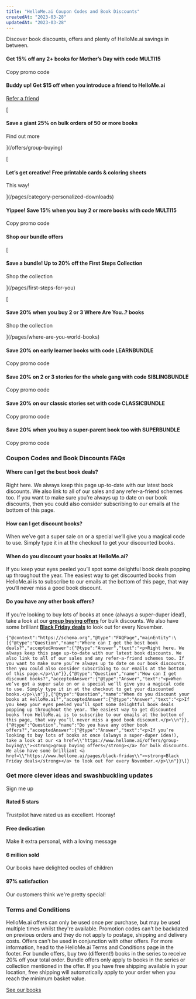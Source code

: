```yaml
---
title: "HelloMe.ai Coupon Codes and Book Discounts"
createdAt: "2023-03-28"
updatedAt: "2023-03-28"
---
```


Discover book discounts, offers and plenty of HelloMe.ai savings in between.

#### Get 15% off any 2+ books for Mother’s Day with code MULTI15

Copy promo code

#### Buddy up! Get $15 off when you introduce a friend to HelloMe.ai

[Refer a friend](/customer/refer-a-friend)

[

#### Save a giant 25% on bulk orders of 50 or more books

Find out more

](/offers/group-buying)

[

#### Let’s get creative! Free printable cards & coloring sheets

This way!

](/pages/category-personalized-downloads)

#### Yippee! Save 15% when you buy 2 or more books with code MULTI15

Copy promo code

#### Shop our bundle offers

[

#### Save a bundle! Up to 20% off the First Steps Collection

Shop the collection

](/pages/first-steps-for-you)

[

#### Save 20% when you buy 2 or 3 Where Are You..? books

Shop the collection

](/pages/where-are-you-world-books)

#### Save 20% on early learner books with code LEARNBUNDLE

Copy promo code

#### Save 20% on 2 or 3 stories for the whole gang with code SIBLINGBUNDLE

Copy promo code

#### Save 20% on our classic stories set with code CLASSICBUNDLE

Copy promo code

#### Save 20% when you buy a super-parent book too with SUPERBUNDLE

Copy promo code

### Coupon Codes and Book Discounts FAQs

#### Where can I get the best book deals?

Right here. We always keep this page up-to-date with our latest book discounts. We also link to all of our sales and any refer-a-friend schemes too. If you want to make sure you’re always up to date on our book discounts, then you could also consider subscribing to our emails at the bottom of this page.

#### How can I get discount books?

When we’ve got a super sale on or a special we’ll give you a magical code to use. Simply type it in at the checkout to get your discounted books.

#### When do you discount your books at HelloMe.ai?

If you keep your eyes peeled you’ll spot some delightful book deals popping up throughout the year. The easiest way to get discounted books from HelloMe.ai is to subscribe to our emails at the bottom of this page, that way you’ll never miss a good book discount.

#### Do you have any other book offers?

If you’re looking to buy lots of books at once (always a super-duper idea!), take a look at our [**group buying offers**](/offers/group-buying) for bulk discounts. We also have some brilliant [**Black Friday deals**](/pages/black-friday) to look out for every November.

```
{"@context":"https://schema.org","@type":"FAQPage","mainEntity":\[{"@type":"Question","name":"Where can I get the best book deals?","acceptedAnswer":{"@type":"Answer","text":"<p>Right here. We always keep this page up-to-date with our latest book discounts. We also link to all of our sales and any refer-a-friend schemes too. If you want to make sure you’re always up to date on our book discounts, then you could also consider subscribing to our emails at the bottom of this page.</p>\\n"}},{"@type":"Question","name":"How can I get discount books?","acceptedAnswer":{"@type":"Answer","text":"<p>When we’ve got a super sale on or a special we’ll give you a magical code to use. Simply type it in at the checkout to get your discounted books.</p>\\n"}},{"@type":"Question","name":"When do you discount your books at HelloMe.ai?","acceptedAnswer":{"@type":"Answer","text":"<p>If you keep your eyes peeled you’ll spot some delightful book deals popping up throughout the year. The easiest way to get discounted books from HelloMe.ai is to subscribe to our emails at the bottom of this page, that way you’ll never miss a good book discount.</p>\\n"}},{"@type":"Question","name":"Do you have any other book offers?","acceptedAnswer":{"@type":"Answer","text":"<p>If you’re looking to buy lots of books at once (always a super-duper idea!), take a look at our <a href=\\"https://www.hellome.ai/offers/group-buying\\"><strong>group buying offers</strong></a> for bulk discounts. We also have some brilliant <a href=\\"https://www.hellome.ai/pages/black-friday\\"><strong>Black Friday deals</strong></a> to look out for every November.</p>\\n"}}\]}
```

### Get more clever ideas and swashbuckling updates

Sign me up

#### Rated 5 stars

Trustpilot have rated us as excellent. Hooray!

#### Free dedication

Make it extra personal, with a loving message

#### 6 million sold

Our books have delighted oodles of children

#### 97% satisfaction

Our customers think we're pretty special!

### Terms and Conditions

HelloMe.ai offers can only be used once per purchase, but may be used multiple times whilst they're available. Promotion codes can't be backdated on previous orders and they do not apply to postage, shipping and delivery costs. Offers can't be used in conjunction with other offers. For more information, head to the HelloMe.ai Terms and Conditions page in the footer.
For bundle offers, buy two (different!) books in the series to receive 20% off your total order. Bundle offers only apply to books in the series or collection mentioned in the offer. If you have free shipping available in your location, free shipping will automatically apply to your order when you reach the minimum basket value.

[See our books](/personalized-products)
